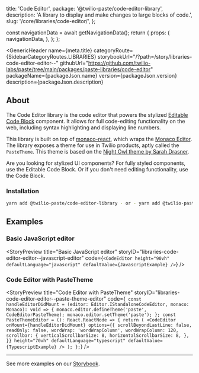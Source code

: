   title: 'Code Editor',
  package: '@twilio-paste/code-editor-library',
  description: 'A library to display and make changes to large blocks of code.',
  slug: '/core/libraries/code-editor/',
};



  const navigationData = await getNavigationData();
  return {
    props: {
      navigationData,
    },
  };
};

<GenericHeader
  name={meta.title}
  categoryRoute={SidebarCategoryRoutes.LIBRARIES}
  storybookUrl="/?path=/story/libraries-code-editor-editor--"
  githubUrl="https://github.com/twilio-labs/paste/tree/main/packages/paste-libraries/code-editor"
  packageName={packageJson.name}
  version={packageJson.version}
  description={packageJson.description}
>
  <PageHeaderSeparator>
    <Separator orientation="horizontal"/>
  </PageHeaderSeparator>
</GenericHeader>

<contentwrapper>
<PageAside data={mdxHeadings} />
<content>

## About

The Code Editor library is the code editor that powers the stylized [Editable Code Block](/components/editable-code-block) component. It allows for full code-editing functionality on the web, including syntax highlighting and displaying line numbers. 

This library is built on top of [monaco-react](https://github.com/suren-atoyan/monaco-react), which wraps the
[Monaco Editor](https://github.com/microsoft/monaco-editor). The library exposes a theme for use in Twilio products, aptly called the `PasteTheme`. This theme is based on the
[Night Owl theme by Sarah Drasner](https://marketplace.visualstudio.com/items?itemName=sdras.night-owl&WT.mc_id=github-theme-sdras).

<Callout variant='neutral'>
    <CalloutHeading as="h3">Are you looking for stylized UI components?</CalloutHeading>
    <CalloutText>
      For fully styled components, use the <Anchor href="https://paste.twilio.design/components/editable-code-block">Editable Code Block</Anchor>. Or if you don't need editing functionality, use the <Anchor href="https://paste.twilio.design/components/code-block">Code Block</Anchor>.
    </CalloutText>
</Callout>

### Installation

```bash
yarn add @twilio-paste/code-editor-library - or - yarn add @twilio-paste/core
```

## Examples

### Basic JavaScript editor

<StoryPreview
  title="Basic JavaScript editor"
  storyID="libraries-code-editor-editor--javascript-editor"
  code={`<CodeEditor
  height="90vh"
  defaultLanguage="javascript"
  defaultValue={JavascriptExample}
/>`}
/>

### Code Editor with PasteTheme

<StoryPreview
  title="Code Editor with PasteTheme"
  storyID="libraries-code-editor-editor--paste-theme-editor"
  code={`
const handleEditorDidMount = (editor: Editor.IStandaloneCodeEditor, monaco: Monaco): void => {
  monaco.editor.defineTheme('paste', CodeEditorPasteTheme);
  monaco.editor.setTheme('paste');
};
const PasteThemeEditor = (): React.ReactNode => {
  return (
    <CodeEditor
      onMount={handleEditorDidMount}
      options={{
        scrollBeyondLastLine: false,
        readOnly: false,
        wordWrap: 'wordWrapColumn',
        wordWrapColumn: 120,
        scrollbar: {
          verticalScrollbarSize: 8,
          horizontalScrollbarSize: 8,
        },
      }}
      height="70vh"
      defaultLanguage="typescript"
      defaultValue={TypescriptExample}
    />
  );
};`}
/>

---

See more examples on our [Storybook](https://paste-storybook.twilio.design/?path=/story/libraries-code-editor-editor--javascript-editor).

</content>

</contentwrapper>
